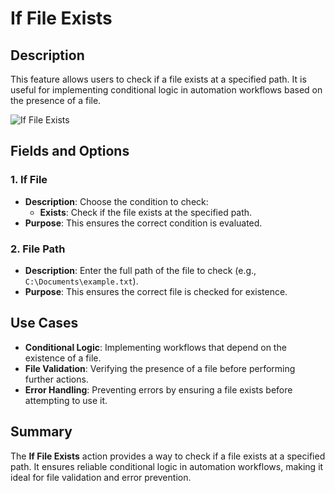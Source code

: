 # If File Exists  

## Description

This feature allows users to check if a file exists at a specified path. It is useful for implementing conditional logic in automation workflows based on the presence of a file.  

![If File Exists](../../../assets/file/if-file-exists.png)  

## Fields and Options  

### 1. **If File** 

- **Description**: Choose the condition to check:  
  - **Exists**: Check if the file exists at the specified path.  
- **Purpose**: This ensures the correct condition is evaluated.  

### 2. **File Path** 

- **Description**: Enter the full path of the file to check (e.g., `C:\Documents\example.txt`).  
- **Purpose**: This ensures the correct file is checked for existence.  

## Use Cases

- **Conditional Logic**: Implementing workflows that depend on the existence of a file.  
- **File Validation**: Verifying the presence of a file before performing further actions.  
- **Error Handling**: Preventing errors by ensuring a file exists before attempting to use it.  

## Summary

The **If File Exists** action provides a way to check if a file exists at a specified path. It ensures reliable conditional logic in automation workflows, making it ideal for file validation and error prevention.